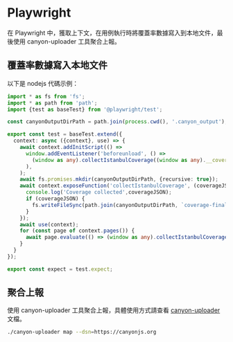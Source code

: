 # Playwright

在 Playwright 中，獲取上下文，在用例執行時將覆蓋率數據寫入到本地文件，最後使用 canyon-uploader 工具聚合上報。

## 覆蓋率數據寫入本地文件

以下是 nodejs 代碼示例：

```ts copy
import * as fs from 'fs';
import * as path from 'path';
import {test as baseTest} from '@playwright/test';

const canyonOutputDirPath = path.join(process.cwd(), '.canyon_output');

export const test = baseTest.extend({
  context: async ({context}, use) => {
    await context.addInitScript(() =>
      window.addEventListener('beforeunload', () =>
        (window as any).collectIstanbulCoverage((window as any).__coverage__)
      ),
    );
    await fs.promises.mkdir(canyonOutputDirPath, {recursive: true});
    await context.exposeFunction('collectIstanbulCoverage', (coverageJSON) => {
      console.log('Coverage collected',coverageJSON);
      if (coverageJSON) {
        fs.writeFileSync(path.join(canyonOutputDirPath, `coverage-final-${new Date().valueOf()}.json`), JSON.stringify(coverageJSON));
      }
    });
    await use(context);
    for (const page of context.pages()) {
      await page.evaluate(() => (window as any).collectIstanbulCoverage((window as any).__coverage__));
    }
  }
});

export const expect = test.expect;


```

## 聚合上報

使用 canyon-uploader 工具聚合上報，具體使用方式請查看 [canyon-uploader](/docs/ecosystem/canyon-uploader) 文檔。

```bash copy
./canyon-uploader map --dsn=https://canyonjs.org
```
